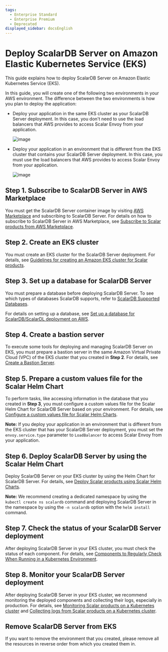 ```yaml
---
tags:
  - Enterprise Standard
  - Enterprise Premium
  - Deprecated
displayed_sidebar: docsEnglish
---
```


# Deploy ScalarDB Server on Amazon Elastic Kubernetes Service (EKS)

This guide explains how to deploy ScalarDB Server on Amazon Elastic Kubernetes Service (EKS).

In this guide, you will create one of the following two environments in your AWS environment. The difference between the two environments is how you plan to deploy the application:

* Deploy your application in the same EKS cluster as your ScalarDB Server deployment. In this case, you don't need to use the load balancers that AWS provides to access Scalar Envoy from your application.

  ![image](images/png/EKS_ScalarDB_Server_App_In_Cluster.drawio.png)  

* Deploy your application in an environment that is different from the EKS cluster that contains your ScalarDB Server deployment. In this case, you must use the load balancers that AWS provides to access Scalar Envoy from your application.

  ![image](images/png/EKS_ScalarDB_Server_App_Out_Cluster.drawio.png)  

## Step 1. Subscribe to ScalarDB Server in AWS Marketplace

You must get the ScalarDB Server container image by visiting [AWS Marketplace](https://aws.amazon.com/marketplace/pp/prodview-rzbuhxgvqf4d2) and subscribing to ScalarDB Server. For details on how to subscribe to ScalarDB Server in AWS Marketplace, see [Subscribe to Scalar products from AWS Marketplace](AwsMarketplaceGuide.mdx#subscribe-to-scalar-products-from-aws-marketplace).

## Step 2. Create an EKS cluster

You must create an EKS cluster for the ScalarDB Server deployment. For details, see [Guidelines for creating an Amazon EKS cluster for Scalar products](CreateEKSClusterForScalarProducts.mdx).

## Step 3. Set up a database for ScalarDB Server

You must prepare a database before deploying ScalarDB Server. To see which types of databases ScalarDB supports, refer to [ScalarDB Supported Databases](https://scalardb.scalar-labs.com/docs/latest/requirements#databases).

For details on setting up a database, see [Set up a database for ScalarDB/ScalarDL deployment on AWS](SetupDatabaseForAWS.mdx).

## Step 4. Create a bastion server

To execute some tools for deploying and managing ScalarDB Server on EKS, you must prepare a bastion server in the same Amazon Virtual Private Cloud (VPC) of the EKS cluster that you created in **Step 2**. For details, see [Create a Bastion Server](CreateBastionServer.mdx).

## Step 5. Prepare a custom values file for the Scalar Helm Chart

To perform tasks, like accessing information in the database that you created in **Step 3**, you must configure a custom values file for the Scalar Helm Chart for ScalarDB Server based on your environment. For details, see [Configure a custom values file for Scalar Helm Charts](../helm-charts/configure-custom-values-file.mdx).

**Note:** If you deploy your application in an environment that is different from the EKS cluster that has your ScalarDB Server deployment, you must set the `envoy.service.type` parameter to `LoadBalancer` to access Scalar Envoy from your application.

## Step 6. Deploy ScalarDB Server by using the Scalar Helm Chart

Deploy ScalarDB Server on your EKS cluster by using the Helm Chart for ScalarDB Server. For details, see [Deploy Scalar products using Scalar Helm Charts](../helm-charts/how-to-deploy-scalar-products.mdx).

**Note:** We recommend creating a dedicated namespace by using the `kubectl create ns scalardb` command and deploying ScalarDB Server in the namespace by using the `-n scalardb` option with the `helm install` command.

## Step 7. Check the status of your ScalarDB Server deployment

After deploying ScalarDB Server in your EKS cluster, you must check the status of each component. For details, see [Components to Regularly Check When Running in a Kubernetes Environment](RegularCheck.mdx).

## Step 8. Monitor your ScalarDB Server deployment

After deploying ScalarDB Server in your EKS cluster, we recommend monitoring the deployed components and collecting their logs, especially in production. For details, see [Monitoring Scalar products on a Kubernetes cluster](K8sMonitorGuide.mdx) and [Collecting logs from Scalar products on a Kubernetes cluster](K8sLogCollectionGuide.mdx).

## Remove ScalarDB Server from EKS

If you want to remove the environment that you created, please remove all the resources in reverse order from which you created them in.

